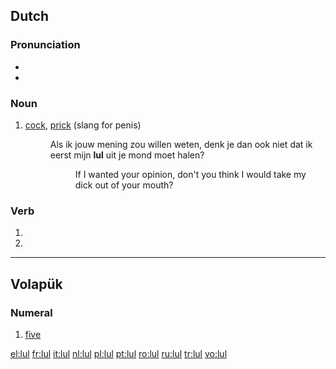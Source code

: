==Dutch==

===Pronunciation===
* {{IPA|[lʏl]|lang=nl}}
* {{audio|Nl-lul.ogg|Audio}}

===Noun===
{{nl-noun|g=m|lullen|lulletje}}

# {{vulgar|lang=nl}} [[cock]], [[prick]] (slang for penis)
#: Als ik jouw mening zou willen weten, denk je dan ook niet dat ik eerst mijn '''lul''' uit je mond moet halen?
#:: If I wanted your opinion, don't you think I would take my dick out of your mouth?

===Verb===
{{infl|nl}}

# {{nl-verb-form|p=1|n=sg|t=pres|m=ind|lullen}}
# {{nl-verb-form|m=imp|lullen}}

----

==Volapük==

===Numeral===
{{infl|vo|numeral}}

# [[five]]

[[el:lul]]
[[fr:lul]]
[[it:lul]]
[[nl:lul]]
[[pl:lul]]
[[pt:lul]]
[[ro:lul]]
[[ru:lul]]
[[tr:lul]]
[[vo:lul]]